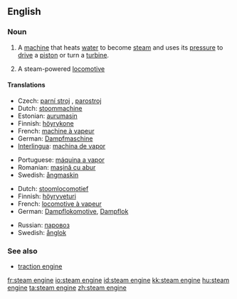 ==English==

===Noun===
{{en-noun|sg=[[steam]] [[engine]]}}

# A [[machine]] that heats [[water]] to become [[steam]] and uses its [[pressure]] to [[drive]] a [[piston]] or turn a [[turbine]].
# {{UK}} A steam-powered [[locomotive]]

====Translations====
{{trans-top|machine}}
*Czech: [[parní stroj]] {{m}}, [[parostroj]] {{m}}
*Dutch: [[stoommachine]] {{f}}
*Estonian: [[aurumasin]]
*Finnish: [[höyrykone]]
*French: [[machine à vapeur]] {{f}}
*German: [[Dampfmaschine]] {{f}}
*[[Interlingua]]: [[machina de vapor]]
{{trans-mid}}
*Portuguese: [[máquina a vapor]] {{f}}
*Romanian: [[maşină cu abur]]
*Swedish: [[ångmaskin]] {{c}}
{{trans-bottom}}

{{trans-top|locomotive}}
*Dutch: [[stoomlocomotief]] 
*Finnish: [[höyryveturi]]
*French: [[locomotive à vapeur]] {{f}}
*German: [[Dampflokomotive]], [[Dampflok]] {{f}}
{{trans-mid}}
*Russian: [[паровоз]] 
*Swedish: [[ånglok]] {{n}}
{{trans-bottom}}

===See also===
*[[traction engine]]

[[fr:steam engine]]
[[io:steam engine]]
[[id:steam engine]]
[[kk:steam engine]]
[[hu:steam engine]]
[[ta:steam engine]]
[[zh:steam engine]]